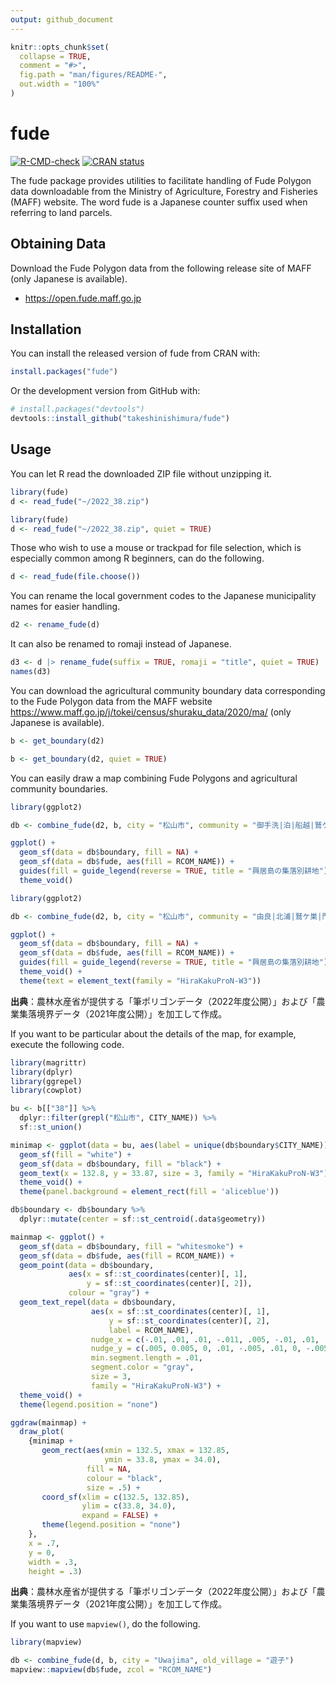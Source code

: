 ```yaml
---
output: github_document
---
```


<!-- README.md is generated from README.Rmd. Please edit that file -->

```r
knitr::opts_chunk$set(
  collapse = TRUE,
  comment = "#>",
  fig.path = "man/figures/README-",
  out.width = "100%"
)
```

# fude

<!-- badges: start -->
[![R-CMD-check](https://github.com/takeshinishimura/fude/actions/workflows/check-standard.yaml/badge.svg)](https://github.com/takeshinishimura/fude/actions/workflows/check-standard.yaml)
[![CRAN status](https://www.r-pkg.org/badges/version/fude)](https://CRAN.R-project.org/package=fude)
<!-- badges: end -->

The fude package provides utilities to facilitate handling of Fude Polygon data downloadable from the Ministry of Agriculture, Forestry and Fisheries (MAFF) website. The word fude is a Japanese counter suffix used when referring to land parcels.

## Obtaining Data

Download the Fude Polygon data from the following release site of MAFF (only Japanese is available).

- <https://open.fude.maff.go.jp>

## Installation

You can install the released version of fude from CRAN with:
```r
install.packages("fude")
```

Or the development version from GitHub with:
```r
# install.packages("devtools")
devtools::install_github("takeshinishimura/fude")
```

## Usage

You can let R read the downloaded ZIP file without unzipping it.
```r
library(fude)
d <- read_fude("~/2022_38.zip")
```
```r
library(fude)
d <- read_fude("~/2022_38.zip", quiet = TRUE)
```

Those who wish to use a mouse or trackpad for file selection, which is especially common among R beginners, can do the following.

```r
d <- read_fude(file.choose())
```

You can rename the local government codes to the Japanese municipality names for easier handling.

```r
d2 <- rename_fude(d)
```

It can also be renamed to romaji instead of Japanese.
```r
d3 <- d |> rename_fude(suffix = TRUE, romaji = "title", quiet = TRUE)
names(d3)
```

You can download the agricultural community boundary data corresponding to the Fude Polygon data from the MAFF website <https://www.maff.go.jp/j/tokei/census/shuraku_data/2020/ma/> (only Japanese is available).
```r
b <- get_boundary(d2)
```
```r
b <- get_boundary(d2, quiet = TRUE)
```

You can easily draw a map combining Fude Polygons and agricultural community boundaries.
```r
library(ggplot2)

db <- combine_fude(d2, b, city = "松山市", community = "御手洗|泊|船越|鷲ケ巣|由良|北浦|門田|馬磯")

ggplot() +
  geom_sf(data = db$boundary, fill = NA) +
  geom_sf(data = db$fude, aes(fill = RCOM_NAME)) +
  guides(fill = guide_legend(reverse = TRUE, title = "興居島の集落別耕地")) +
  theme_void()
```
```r
library(ggplot2)

db <- combine_fude(d2, b, city = "松山市", community = "由良|北浦|鷲ケ巣|門田|馬磯|泊|御手洗|船越")

ggplot() +
  geom_sf(data = db$boundary, fill = NA) +
  geom_sf(data = db$fude, aes(fill = RCOM_NAME)) +
  guides(fill = guide_legend(reverse = TRUE, title = "興居島の集落別耕地")) +
  theme_void() +
  theme(text = element_text(family = "HiraKakuProN-W3"))
```
**出典**：農林水産省が提供する「筆ポリゴンデータ（2022年度公開）」および「農業集落境界データ（2021年度公開）」を加工して作成。

If you want to be particular about the details of the map, for example, execute the following code.
```r
library(magrittr)
library(dplyr)
library(ggrepel)
library(cowplot)

bu <- b[["38"]] %>%
  dplyr::filter(grepl("松山市", CITY_NAME)) %>%
  sf::st_union()

minimap <- ggplot(data = bu, aes(label = unique(db$boundary$CITY_NAME))) +
  geom_sf(fill = "white") +
  geom_sf(data = db$boundary, fill = "black") +
  geom_text(x = 132.8, y = 33.87, size = 3, family = "HiraKakuProN-W3") +
  theme_void() +
  theme(panel.background = element_rect(fill = 'aliceblue'))

db$boundary <- db$boundary %>%
  dplyr::mutate(center = sf::st_centroid(.data$geometry))

mainmap <- ggplot() +
  geom_sf(data = db$boundary, fill = "whitesmoke") +
  geom_sf(data = db$fude, aes(fill = RCOM_NAME)) +
  geom_point(data = db$boundary, 
             aes(x = sf::st_coordinates(center)[, 1], 
                 y = sf::st_coordinates(center)[, 2]), 
             colour = "gray") +
  geom_text_repel(data = db$boundary,
                  aes(x = sf::st_coordinates(center)[, 1], 
                      y = sf::st_coordinates(center)[, 2], 
                      label = RCOM_NAME),
                  nudge_x = c(-.01, .01, .01, -.011, .005, -.01, .01, .01),
                  nudge_y = c(.005, 0.005, 0, .01, -.005, .01, 0, -.005),
                  min.segment.length = .01,
                  segment.color = "gray",
                  size = 3,
                  family = "HiraKakuProN-W3") +
  theme_void() +
  theme(legend.position = "none")

ggdraw(mainmap) +
  draw_plot(
    {minimap +
       geom_rect(aes(xmin = 132.5, xmax = 132.85,
                     ymin = 33.8, ymax = 34.0),
                 fill = NA,
                 colour = "black",
                 size = .5) +
       coord_sf(xlim = c(132.5, 132.85),
                ylim = c(33.8, 34.0),
                expand = FALSE) +
       theme(legend.position = "none")
    },
    x = .7, 
    y = 0,
    width = .3, 
    height = .3)
```
**出典**：農林水産省が提供する「筆ポリゴンデータ（2022年度公開）」および「農業集落境界データ（2021年度公開）」を加工して作成。

If you want to use `mapview()`, do the following.
```r
library(mapview)

db <- combine_fude(d, b, city = "Uwajima", old_village = "遊子")
mapview::mapview(db$fude, zcol = "RCOM_NAME")
```
